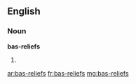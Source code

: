 ==English==

===Noun===
'''bas-reliefs'''

# {{plural of|[[bas-relief]]}}

[[ar:bas-reliefs]]
[[fr:bas-reliefs]]
[[mg:bas-reliefs]]